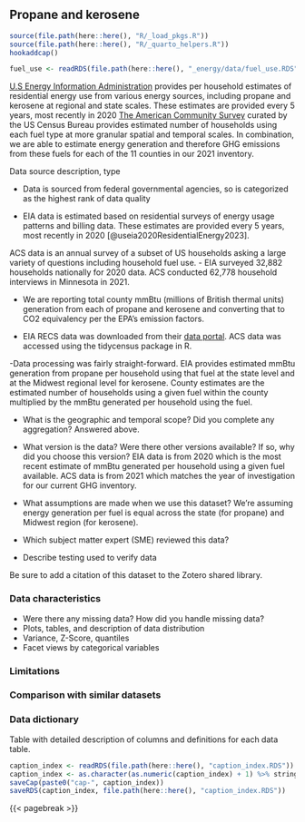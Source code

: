 ## Propane and kerosene
```r
source(file.path(here::here(), "R/_load_pkgs.R"))
source(file.path(here::here(), "R/_quarto_helpers.R"))
hookaddcap()

fuel_use <- readRDS(file.path(here::here(), "_energy/data/fuel_use.RDS"))
```

[U.S Energy Information Administration](www.eia.gov) provides per household estimates of residential energy use from various energy sources, including propane and kerosene at regional and state scales. These estimates are provided every 5 years, most recently in 2020 [The American Community Survey](https://www.census.gov/programs-surveys/acs) curated by the US Census Bureau provides estimated number of households using each fuel type at more granular spatial and temporal scales. In combination, we are able to estimate energy generation and therefore GHG emissions from these fuels for each of the 11 counties in our 2021 inventory.

Data source description, type

- Data is sourced from federal governmental agencies, so is categorized as the highest rank of data quality

- EIA data is estimated based on residential surveys of energy usage patterns and billing data. These estimates are provided every 5 years, most recently in 2020 [@useia2020ResidentialEnergy2023]. 

ACS data is an annual survey of a subset of US households asking a large variety of questions including household fuel use.
- EIA surveyed 32,882 households nationally for 2020 data. ACS conducted 62,778 household interviews in Minnesota in 2021.

- We are reporting total county mmBtu (millions of British thermal units) generation from each of propane and kerosene and converting that to CO2 equivalency per the EPA's emission factors.

- EIA RECS data was downloaded from their [data portal](https://www.eia.gov/consumption/residential/data/2020/). ACS data was accessed using the tidycensus package in R.

-Data processing was fairly straight-forward. EIA provides estimated mmBtu generation from propane per household using that fuel at the state level and at the Midwest regional level for kerosene. County estimates are the estimated number of households using a given fuel within the county multiplied by the mmBtu generated per household using the fuel.

- What is the geographic and temporal scope? Did you complete any aggregation? Answered above.

- What version is the data? Were there other versions available? If so, why did you choose this version? EIA data is from 2020 which is the most recent estimate of mmBtu generated per household using a given fuel available. ACS data is from 2021 which matches the year of investigation for our current GHG inventory.

- What assumptions are made when we use this dataset? We're assuming energy generation per fuel is equal across the state (for propane) and Midwest region (for kerosene).


- Which subject matter expert (SME) reviewed this data?

- Describe testing used to verify data

Be sure to add a citation of this dataset to the Zotero shared library.

### Data characteristics

- Were there any missing data? How did you handle missing data?
- Plots, tables, and description of data distribution
- Variance, Z-Score, quantiles
- Facet views by categorical variables

### Limitations

### Comparison with similar datasets

### Data dictionary

Table with detailed description of columns and definitions for each data table.


```r
caption_index <- readRDS(file.path(here::here(), "caption_index.RDS"))
caption_index <- as.character(as.numeric(caption_index) + 1) %>% stringr::str_pad(width = 2, side = "left", pad = "0")
saveCap(paste0("cap-", caption_index))
saveRDS(caption_index, file.path(here::here(), "caption_index.RDS"))
```
{{< pagebreak >}}
